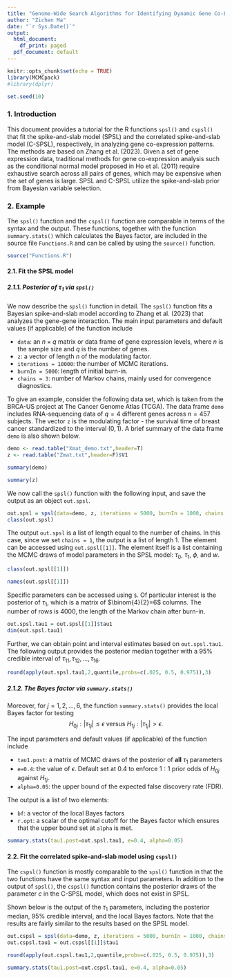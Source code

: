 ```yaml
---
title: "Genome-Wide Search Algorithms for Identifying Dynamic Gene Co-Expression via Bayesian Variable Selection"
author: "Zichen Ma"
date: "`r Sys.Date()`"
output:
  html_document:
    df_print: paged
  pdf_document: default
---
```


```r
knitr::opts_chunk$set(echo = TRUE)
library(MCMCpack)
#library(dplyr)

set.seed(10)
```

### 1. Introduction

This document provides a tutorial for the R functions `spsl()` and `cspsl()` that fit the spike-and-slab model (SPSL) and the correlated spike-and-slab model (C-SPSL), respectively, in analyzing gene co-expression patterns. The methods are based on Zhang et al. (2023). Given a set of gene expression data, traditional methods for gene co-expression analysis such as the conditional normal model proposed in Ho et al. (2011) require exhaustive search across all pairs of genes, which may be expensive when the set of genes is large. SPSL and C-SPSL utilize the spike-and-slab prior from Bayesian variable selection.

### 2. Example

The `spsl()` function and the `cspsl()` function are comparable in terms of the syntax and the output. These functions, together with the function `summary.stats()` which calculates the Bayes factor, are included in the source file `Functions.R` and can be called by using the `source()` function.

```r
source("Functions.R")
```

#### 2.1. Fit the SPSL model 

##### 2.1.1. Posterior of $\tau_1$ via `spsl()`

We now describe the `spsl()` function in detail. The `spsl()` function fits a Bayesian spike-and-slab model according to Zhang et al. (2023) that analyzes the gene-gene interaction. The main input parameters and default values (if applicable) of the function include

* `data`: an $n\times q$ matrix or data frame of gene expression levels, where $n$ is the sample size and $q$ is the number of genes.
* `z`: a vector of length $n$ of the modulating factor.
* `iterations = 10000`: the number of MCMC iterations.
* `burnIn = 5000`: length of initial burn-in.
* `chains = 3`: number of Markov chains, mainly used for convergence diagnostics.

To give an example, consider the following data set, which is taken from the BRCA-US project at The Cancer Genome Atlas (TCGA). The data frame `demo` includes RNA-sequencing data of $q=4$ different genes across $n=457$ subjects. The vector `z` is the modulating factor - the survival time of breast cancer standardized to the interval $(0,1)$. A brief summary of the data frame `demo` is also shown below.

```r
demo <- read.table("Xmat_demo.txt",header=T)
z <- read.table("Zmat.txt",header=F)$V1

summary(demo)

summary(z)
```

We now call the `spsl()` function with the following input, and save the output as an object `out.spsl`.

```r
out.spsl = spsl(data=demo, z, iterations = 5000, burnIn = 1000, chains = 1)
class(out.spsl)
```

The output `out.spsl` is a list of length equal to the number of chains. In this case, since we set `chains = 1`, the output is a list of length 1. The element can be accessed using `out.spsl[[1]]`. The element itself is a list containing the MCMC draws of model parameters in the SPSL model: $\tau_0$, $\tau_1$, $\phi$, and $w$. 

```r
class(out.spsl[[1]])

names(out.spsl[[1]])
```

Specific parameters can be accessed using `$`. Of particular interest is the posterior of $\tau_1$, which is a matrix of $\binom{4}{2}=6$ columns. The number of rows is 4000, the length of the Markov chain after burn-in.

```r
out.spsl.tau1 = out.spsl[[1]]$tau1
dim(out.spsl.tau1)
```

Further, we can obtain point and interval estimates based on `out.spsl.tau1`. The following output provides the posterior median together with a 95\% credible interval of $\tau_{11},\tau_{12},\ldots,\tau_{16}$.

```r
round(apply(out.spsl.tau1,2,quantile,probs=c(.025, 0.5, 0.975)),3)
```

##### 2.1.2. The Bayes factor via `summary.stats()`

Moreover, for $j=1,2,\ldots,6$, the function `summary.stats()` provides the local Bayes factor for testing 
$$
H_{0j}:\vert\tau_{1j}\vert \leq \epsilon \text{  versus  }H_{1j}:\vert\tau_{1j}\vert > \epsilon.
$$

The input parameters and default values (if applicable) of the function include

* `tau1.post`: a matrix of MCMC draws of the posterior of **all** $\tau_1$ parameters
* `e=0.4`: the value of $\epsilon$. Default set at 0.4 to enforce $1:1$ prior odds of $H_{0j}$ against $H_{1j}$.
* `alpha=0.05`: the upper bound of the expected false discovery rate (FDR).

The output is a list of two elements:

* `bf`: a vector of the local Bayes factors
* `r.opt`: a scalar of the optimal cutoff for the Bayes factor which ensures that the upper bound set at `alpha` is met.

```r
summary.stats(tau1.post=out.spsl.tau1, e=0.4, alpha=0.05)
```


#### 2.2. Fit the correlated spike-and-slab model using `cspsl()`

The `cspsl()` function is mostly comparable to the `spsl()` function in that the two functions have the same syntax and input parameters. In addition to the output of `spsl()`, the `cspsl()` function contains the posterior draws of the parameter $c$ in the C-SPSL model, which does not exist in SPSL.

Shown below is the output of the $\tau_1$ parameters, including the posterior median, 95\% credible interval, and the local Bayes factors. Note that the results are fairly similar to the results based on the SPSL model.

```r
out.cspsl = spsl(data=demo, z, iterations = 5000, burnIn = 1000, chains = 1)
out.cspsl.tau1 = out.cspsl[[1]]$tau1

round(apply(out.cspsl.tau1,2,quantile,probs=c(.025, 0.5, 0.975)),3)

summary.stats(tau1.post=out.cspsl.tau1, e=0.4, alpha=0.05)
```